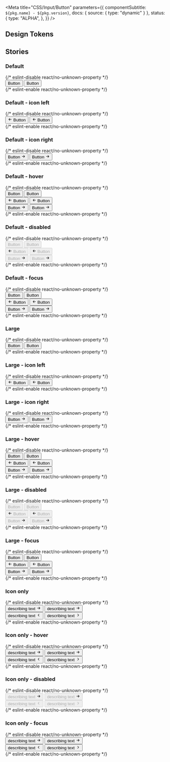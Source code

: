 

<Meta
  title="CSS/Input/Button"
  parameters={{
    componentSubtitle: `${pkg.name} - ${pkg.version}`,
    docs: { source: { type: "dynamic" } },
    status: {
      type: "ALPHA",
    },
  }}
/>

<Description markdown={readme} />

## Design Tokens

<DesignTokenDocBlock categoryName="Button" viewType="table" />

## Stories

### Default

<Canvas>
  {/* eslint-disable react/no-unknown-property */}
  <Story name="Default">
    <div class="denhaag-button-group">
      <button class="denhaag-button">Button</button>
      <button class="denhaag-button denhaag-button--secondary-action">Button</button>
    </div>
  </Story>
  {/* eslint-enable react/no-unknown-property */}
</Canvas>

### Default - icon left

<Canvas>
  {/* eslint-disable react/no-unknown-property */}
  <Story name="Default - icon left">
    <div class="denhaag-button-group">
      <button class="denhaag-button denhaag-button--start-icon">
        <span class="denhaag-button__icon">
          <svg
            width="1em"
            height="1em"
            viewBox="0 0 24 24"
            xmlns="http://www.w3.org/2000/svg"
            class="denhaag-icon"
            focusable="false"
            aria-hidden="true"
          >
            <path d="M11.707 18.707a1 1 0 01-1.414 0l-6-6a1 1 0 010-1.414l6-6a1 1 0 111.414 1.414L7.414 11H19a1 1 0 110 2H7.414l4.293 4.293a1 1 0 010 1.414z"></path>
          </svg>
        </span>
        Button
      </button>
      <button class="denhaag-button denhaag-button--secondary-action denhaag-button--start-icon">
        <span class="denhaag-button__icon">
          <svg
            width="1em"
            height="1em"
            viewBox="0 0 24 24"
            xmlns="http://www.w3.org/2000/svg"
            class="denhaag-icon"
            focusable="false"
            aria-hidden="true"
          >
            <path d="M11.707 18.707a1 1 0 01-1.414 0l-6-6a1 1 0 010-1.414l6-6a1 1 0 111.414 1.414L7.414 11H19a1 1 0 110 2H7.414l4.293 4.293a1 1 0 010 1.414z"></path>
          </svg>
        </span>
        Button
      </button>
    </div>
  </Story>
  {/* eslint-enable react/no-unknown-property */}
</Canvas>

### Default - icon right

<Canvas>
  {/* eslint-disable react/no-unknown-property */}
  <Story name="Default - icon right">
    <div class="denhaag-button-group">
      <button class="denhaag-button denhaag-button--end-icon">
        Button
        <span class="denhaag-button__icon">
          <svg
            width="1em"
            height="1em"
            viewBox="0 0 24 24"
            xmlns="http://www.w3.org/2000/svg"
            class="denhaag-icon"
            focusable="false"
            aria-hidden="true"
          >
            <path d="M12.293 5.293a1 1 0 011.414 0l6 6a1 1 0 010 1.414l-6 6a1 1 0 01-1.414-1.414L16.586 13H5a1 1 0 110-2h11.586l-4.293-4.293a1 1 0 010-1.414z"></path>
          </svg>
        </span>
      </button>
      <button class="denhaag-button denhaag-button--secondary-action denhaag-button--end-icon">
        Button
        <span class="denhaag-button__icon">
          <svg
            width="1em"
            height="1em"
            viewBox="0 0 24 24"
            xmlns="http://www.w3.org/2000/svg"
            class="denhaag-icon"
            focusable="false"
            aria-hidden="true"
          >
            <path d="M12.293 5.293a1 1 0 011.414 0l6 6a1 1 0 010 1.414l-6 6a1 1 0 01-1.414-1.414L16.586 13H5a1 1 0 110-2h11.586l-4.293-4.293a1 1 0 010-1.414z"></path>
          </svg>
        </span>
      </button>
    </div>
  </Story>
  {/* eslint-enable react/no-unknown-property */}
</Canvas>

### Default - hover

<Canvas>
  {/* eslint-disable react/no-unknown-property */}
  <Story name="Default - hover">
    <div class="denhaag-button-group">
      <button class="denhaag-button denhaag-button--hover">Button</button>
      <button class="denhaag-button denhaag-button--secondary-action denhaag-button--hover">Button</button>
    </div>
    <div class="denhaag-button-group">
      <button class="denhaag-button denhaag-button--start-icon denhaag-button--hover">
        <span class="denhaag-button__icon">
          <svg
            width="1em"
            height="1em"
            viewBox="0 0 24 24"
            xmlns="http://www.w3.org/2000/svg"
            class="denhaag-icon"
            focusable="false"
            aria-hidden="true"
          >
            <path d="M11.707 18.707a1 1 0 01-1.414 0l-6-6a1 1 0 010-1.414l6-6a1 1 0 111.414 1.414L7.414 11H19a1 1 0 110 2H7.414l4.293 4.293a1 1 0 010 1.414z"></path>
          </svg>
        </span>
        Button
      </button>
      <button class="denhaag-button denhaag-button--secondary-action denhaag-button--start-icon denhaag-button--hover">
        <span class="denhaag-button__icon">
          <svg
            width="1em"
            height="1em"
            viewBox="0 0 24 24"
            xmlns="http://www.w3.org/2000/svg"
            class="denhaag-icon"
            focusable="false"
            aria-hidden="true"
          >
            <path d="M11.707 18.707a1 1 0 01-1.414 0l-6-6a1 1 0 010-1.414l6-6a1 1 0 111.414 1.414L7.414 11H19a1 1 0 110 2H7.414l4.293 4.293a1 1 0 010 1.414z"></path>
          </svg>
        </span>
        Button
      </button>
    </div>
    <div class="denhaag-button-group">
      <button class="denhaag-button denhaag-button--end-icon denhaag-button--hover">
        Button
        <span class="denhaag-button__icon">
          <svg
            width="1em"
            height="1em"
            viewBox="0 0 24 24"
            xmlns="http://www.w3.org/2000/svg"
            class="denhaag-icon"
            focusable="false"
            aria-hidden="true"
          >
            <path d="M12.293 5.293a1 1 0 011.414 0l6 6a1 1 0 010 1.414l-6 6a1 1 0 01-1.414-1.414L16.586 13H5a1 1 0 110-2h11.586l-4.293-4.293a1 1 0 010-1.414z"></path>
          </svg>
        </span>
      </button>
      <button class="denhaag-button denhaag-button--secondary-action denhaag-button--end-icon denhaag-button--hover">
        Button
        <span class="denhaag-button__icon">
          <svg
            width="1em"
            height="1em"
            viewBox="0 0 24 24"
            xmlns="http://www.w3.org/2000/svg"
            class="denhaag-icon"
            focusable="false"
            aria-hidden="true"
          >
            <path d="M12.293 5.293a1 1 0 011.414 0l6 6a1 1 0 010 1.414l-6 6a1 1 0 01-1.414-1.414L16.586 13H5a1 1 0 110-2h11.586l-4.293-4.293a1 1 0 010-1.414z"></path>
          </svg>
        </span>
      </button>
    </div>
  </Story>
  {/* eslint-enable react/no-unknown-property */}
</Canvas>

### Default - disabled

<Canvas>
  {/* eslint-disable react/no-unknown-property */}
  <Story name="Default - disabled">
    <div class="denhaag-button-group">
      <button disabled class="denhaag-button denhaag-button--disabled">
        Button
      </button>
      <button disabled class="denhaag-button denhaag-button--secondary-action denhaag-button--disabled">
        Button
      </button>
    </div>
    <div class="denhaag-button-group">
      <button disabled class="denhaag-button denhaag-button--start-icon denhaag-button--disabled">
        <span class="denhaag-button__icon">
          <svg
            width="1em"
            height="1em"
            viewBox="0 0 24 24"
            xmlns="http://www.w3.org/2000/svg"
            class="denhaag-icon"
            focusable="false"
            aria-hidden="true"
          >
            <path d="M11.707 18.707a1 1 0 01-1.414 0l-6-6a1 1 0 010-1.414l6-6a1 1 0 111.414 1.414L7.414 11H19a1 1 0 110 2H7.414l4.293 4.293a1 1 0 010 1.414z"></path>
          </svg>
        </span>
        Button
      </button>
      <button
        disabled
        class="denhaag-button denhaag-button--secondary-action denhaag-button--start-icon denhaag-button--disabled"
      >
        <span class="denhaag-button__icon">
          <svg
            width="1em"
            height="1em"
            viewBox="0 0 24 24"
            xmlns="http://www.w3.org/2000/svg"
            class="denhaag-icon"
            focusable="false"
            aria-hidden="true"
          >
            <path d="M11.707 18.707a1 1 0 01-1.414 0l-6-6a1 1 0 010-1.414l6-6a1 1 0 111.414 1.414L7.414 11H19a1 1 0 110 2H7.414l4.293 4.293a1 1 0 010 1.414z"></path>
          </svg>
        </span>
        Button
      </button>
    </div>
    <div class="denhaag-button-group">
      <button disabled class="denhaag-button denhaag-button--end-icon denhaag-button--disabled">
        Button
        <span class="denhaag-button__icon">
          <svg
            width="1em"
            height="1em"
            viewBox="0 0 24 24"
            xmlns="http://www.w3.org/2000/svg"
            class="denhaag-icon"
            focusable="false"
            aria-hidden="true"
          >
            <path d="M12.293 5.293a1 1 0 011.414 0l6 6a1 1 0 010 1.414l-6 6a1 1 0 01-1.414-1.414L16.586 13H5a1 1 0 110-2h11.586l-4.293-4.293a1 1 0 010-1.414z"></path>
          </svg>
        </span>
      </button>
      <button
        disabled
        class="denhaag-button denhaag-button--secondary-action denhaag-button--end-icon denhaag-button--disabled"
      >
        Button
        <span class="denhaag-button__icon">
          <svg
            width="1em"
            height="1em"
            viewBox="0 0 24 24"
            xmlns="http://www.w3.org/2000/svg"
            class="denhaag-icon"
            focusable="false"
            aria-hidden="true"
          >
            <path d="M12.293 5.293a1 1 0 011.414 0l6 6a1 1 0 010 1.414l-6 6a1 1 0 01-1.414-1.414L16.586 13H5a1 1 0 110-2h11.586l-4.293-4.293a1 1 0 010-1.414z"></path>
          </svg>
        </span>
      </button>
    </div>
  </Story>
  {/* eslint-enable react/no-unknown-property */}
</Canvas>

### Default - focus

<Canvas>
  {/* eslint-disable react/no-unknown-property */}
  <Story name="Default - focus">
    <div class="denhaag-button-group">
      <button class="denhaag-button denhaag-button--focus">Button</button>
      <button class="denhaag-button denhaag-button--secondary-action denhaag-button--focus">Button</button>
    </div>
    <div class="denhaag-button-group">
      <button class="denhaag-button denhaag-button--start-icon denhaag-button--focus">
        <span class="denhaag-button__icon">
          <svg
            width="1em"
            height="1em"
            viewBox="0 0 24 24"
            xmlns="http://www.w3.org/2000/svg"
            class="denhaag-icon"
            focusable="false"
            aria-hidden="true"
          >
            <path d="M11.707 18.707a1 1 0 01-1.414 0l-6-6a1 1 0 010-1.414l6-6a1 1 0 111.414 1.414L7.414 11H19a1 1 0 110 2H7.414l4.293 4.293a1 1 0 010 1.414z"></path>
          </svg>
        </span>
        Button
      </button>
      <button class="denhaag-button denhaag-button--secondary-action denhaag-button--start-icon denhaag-button--focus">
        <span class="denhaag-button__icon">
          <svg
            width="1em"
            height="1em"
            viewBox="0 0 24 24"
            xmlns="http://www.w3.org/2000/svg"
            class="denhaag-icon"
            focusable="false"
            aria-hidden="true"
          >
            <path d="M11.707 18.707a1 1 0 01-1.414 0l-6-6a1 1 0 010-1.414l6-6a1 1 0 111.414 1.414L7.414 11H19a1 1 0 110 2H7.414l4.293 4.293a1 1 0 010 1.414z"></path>
          </svg>
        </span>
        Button
      </button>
    </div>
    <div class="denhaag-button-group">
      <button class="denhaag-button denhaag-button--end-icon denhaag-button--focus">
        Button
        <span class="denhaag-button__icon">
          <svg
            width="1em"
            height="1em"
            viewBox="0 0 24 24"
            xmlns="http://www.w3.org/2000/svg"
            class="denhaag-icon"
            focusable="false"
            aria-hidden="true"
          >
            <path d="M12.293 5.293a1 1 0 011.414 0l6 6a1 1 0 010 1.414l-6 6a1 1 0 01-1.414-1.414L16.586 13H5a1 1 0 110-2h11.586l-4.293-4.293a1 1 0 010-1.414z"></path>
          </svg>
        </span>
      </button>
      <button class="denhaag-button denhaag-button--secondary-action denhaag-button--end-icon denhaag-button--focus">
        Button
        <span class="denhaag-button__icon">
          <svg
            width="1em"
            height="1em"
            viewBox="0 0 24 24"
            xmlns="http://www.w3.org/2000/svg"
            class="denhaag-icon"
            focusable="false"
            aria-hidden="true"
          >
            <path d="M12.293 5.293a1 1 0 011.414 0l6 6a1 1 0 010 1.414l-6 6a1 1 0 01-1.414-1.414L16.586 13H5a1 1 0 110-2h11.586l-4.293-4.293a1 1 0 010-1.414z"></path>
          </svg>
        </span>
      </button>
    </div>
  </Story>
  {/* eslint-enable react/no-unknown-property */}
</Canvas>

### Large

<Canvas>
  {/* eslint-disable react/no-unknown-property */}
  <Story name="Large">
    <div class="denhaag-button-group">
      <button class="denhaag-button denhaag-button--large">Button</button>
      <button class="denhaag-button denhaag-button--large denhaag-button--secondary-action">Button</button>
    </div>
  </Story>
  {/* eslint-enable react/no-unknown-property */}
</Canvas>

### Large - icon left

<Canvas>
  {/* eslint-disable react/no-unknown-property */}
  <Story name="Large - icon left">
    <div class="denhaag-button-group">
      <button class="denhaag-button denhaag-button--large denhaag-button--start-icon">
        <span class="denhaag-button__icon">
          <svg
            width="1em"
            height="1em"
            viewBox="0 0 24 24"
            xmlns="http://www.w3.org/2000/svg"
            class="denhaag-icon"
            focusable="false"
            aria-hidden="true"
          >
            <path d="M11.707 18.707a1 1 0 01-1.414 0l-6-6a1 1 0 010-1.414l6-6a1 1 0 111.414 1.414L7.414 11H19a1 1 0 110 2H7.414l4.293 4.293a1 1 0 010 1.414z"></path>
          </svg>
        </span>
        Button
      </button>
      <button class="denhaag-button denhaag-button--large denhaag-button--secondary-action denhaag-button--start-icon">
        <span class="denhaag-button__icon">
          <svg
            width="1em"
            height="1em"
            viewBox="0 0 24 24"
            xmlns="http://www.w3.org/2000/svg"
            class="denhaag-icon"
            focusable="false"
            aria-hidden="true"
          >
            <path d="M11.707 18.707a1 1 0 01-1.414 0l-6-6a1 1 0 010-1.414l6-6a1 1 0 111.414 1.414L7.414 11H19a1 1 0 110 2H7.414l4.293 4.293a1 1 0 010 1.414z"></path>
          </svg>
        </span>
        Button
      </button>
    </div>
  </Story>
  {/* eslint-enable react/no-unknown-property */}
</Canvas>

### Large - icon right

<Canvas>
  {/* eslint-disable react/no-unknown-property */}
  <Story name="Large - icon right">
    <div class="denhaag-button-group">
      <button class="denhaag-button denhaag-button--large denhaag-button--end-icon">
        Button
        <span class="denhaag-button__icon">
          <svg
            width="1em"
            height="1em"
            viewBox="0 0 24 24"
            xmlns="http://www.w3.org/2000/svg"
            class="denhaag-icon"
            focusable="false"
            aria-hidden="true"
          >
            <path d="M12.293 5.293a1 1 0 011.414 0l6 6a1 1 0 010 1.414l-6 6a1 1 0 01-1.414-1.414L16.586 13H5a1 1 0 110-2h11.586l-4.293-4.293a1 1 0 010-1.414z"></path>
          </svg>
        </span>
      </button>
      <button class="denhaag-button denhaag-button--large denhaag-button--secondary-action denhaag-button--end-icon">
        Button
        <span class="denhaag-button__icon">
          <svg
            width="1em"
            height="1em"
            viewBox="0 0 24 24"
            xmlns="http://www.w3.org/2000/svg"
            class="denhaag-icon"
            focusable="false"
            aria-hidden="true"
          >
            <path d="M12.293 5.293a1 1 0 011.414 0l6 6a1 1 0 010 1.414l-6 6a1 1 0 01-1.414-1.414L16.586 13H5a1 1 0 110-2h11.586l-4.293-4.293a1 1 0 010-1.414z"></path>
          </svg>
        </span>
      </button>
    </div>
  </Story>
  {/* eslint-enable react/no-unknown-property */}
</Canvas>

### Large - hover

<Canvas>
  {/* eslint-disable react/no-unknown-property */}
  <Story name="Large - hover">
    <div class="denhaag-button-group">
      <button class="denhaag-button denhaag-button--large denhaag-button--hover">Button</button>
      <button class="denhaag-button denhaag-button--large denhaag-button--secondary-action denhaag-button--hover">
        Button
      </button>
    </div>
    <div class="denhaag-button-group">
      <button class="denhaag-button denhaag-button--large denhaag-button--start-icon denhaag-button--hover">
        <span class="denhaag-button__icon">
          <svg
            width="1em"
            height="1em"
            viewBox="0 0 24 24"
            xmlns="http://www.w3.org/2000/svg"
            class="denhaag-icon"
            focusable="false"
            aria-hidden="true"
          >
            <path d="M11.707 18.707a1 1 0 01-1.414 0l-6-6a1 1 0 010-1.414l6-6a1 1 0 111.414 1.414L7.414 11H19a1 1 0 110 2H7.414l4.293 4.293a1 1 0 010 1.414z"></path>
          </svg>
        </span>
        Button
      </button>
      <button class="denhaag-button denhaag-button--large denhaag-button--secondary-action denhaag-button--start-icon denhaag-button--hover">
        <span class="denhaag-button__icon">
          <svg
            width="1em"
            height="1em"
            viewBox="0 0 24 24"
            xmlns="http://www.w3.org/2000/svg"
            class="denhaag-icon"
            focusable="false"
            aria-hidden="true"
          >
            <path d="M11.707 18.707a1 1 0 01-1.414 0l-6-6a1 1 0 010-1.414l6-6a1 1 0 111.414 1.414L7.414 11H19a1 1 0 110 2H7.414l4.293 4.293a1 1 0 010 1.414z"></path>
          </svg>
        </span>
        Button
      </button>
    </div>
    <div class="denhaag-button-group">
      <button class="denhaag-button denhaag-button--large denhaag-button--end-icon denhaag-button--hover">
        Button
        <span class="denhaag-button__icon">
          <svg
            width="1em"
            height="1em"
            viewBox="0 0 24 24"
            xmlns="http://www.w3.org/2000/svg"
            class="denhaag-icon"
            focusable="false"
            aria-hidden="true"
          >
            <path d="M12.293 5.293a1 1 0 011.414 0l6 6a1 1 0 010 1.414l-6 6a1 1 0 01-1.414-1.414L16.586 13H5a1 1 0 110-2h11.586l-4.293-4.293a1 1 0 010-1.414z"></path>
          </svg>
        </span>
      </button>
      <button class="denhaag-button denhaag-button--large denhaag-button--secondary-action denhaag-button--end-icon denhaag-button--hover">
        Button
        <span class="denhaag-button__icon">
          <svg
            width="1em"
            height="1em"
            viewBox="0 0 24 24"
            xmlns="http://www.w3.org/2000/svg"
            class="denhaag-icon"
            focusable="false"
            aria-hidden="true"
          >
            <path d="M12.293 5.293a1 1 0 011.414 0l6 6a1 1 0 010 1.414l-6 6a1 1 0 01-1.414-1.414L16.586 13H5a1 1 0 110-2h11.586l-4.293-4.293a1 1 0 010-1.414z"></path>
          </svg>
        </span>
      </button>
    </div>
  </Story>
  {/* eslint-enable react/no-unknown-property */}
</Canvas>

### Large - disabled

<Canvas>
  {/* eslint-disable react/no-unknown-property */}
  <Story name="Large - disabled">
    <div class="denhaag-button-group">
      <button disabled class="denhaag-button denhaag-button--large denhaag-button--disabled">
        Button
      </button>
      <button
        disabled
        class="denhaag-button denhaag-button--large denhaag-button--secondary-action denhaag-button--disabled"
      >
        Button
      </button>
    </div>
    <div class="denhaag-button-group">
      <button disabled class="denhaag-button denhaag-button--large denhaag-button--start-icon denhaag-button--disabled">
        <span class="denhaag-button__icon">
          <svg
            width="1em"
            height="1em"
            viewBox="0 0 24 24"
            xmlns="http://www.w3.org/2000/svg"
            class="denhaag-icon"
            focusable="false"
            aria-hidden="true"
          >
            <path d="M11.707 18.707a1 1 0 01-1.414 0l-6-6a1 1 0 010-1.414l6-6a1 1 0 111.414 1.414L7.414 11H19a1 1 0 110 2H7.414l4.293 4.293a1 1 0 010 1.414z"></path>
          </svg>
        </span>
        Button
      </button>
      <button
        disabled
        class="denhaag-button denhaag-button--large denhaag-button--secondary-action denhaag-button--start-icon denhaag-button--disabled"
      >
        <span class="denhaag-button__icon">
          <svg
            width="1em"
            height="1em"
            viewBox="0 0 24 24"
            xmlns="http://www.w3.org/2000/svg"
            class="denhaag-icon"
            focusable="false"
            aria-hidden="true"
          >
            <path d="M11.707 18.707a1 1 0 01-1.414 0l-6-6a1 1 0 010-1.414l6-6a1 1 0 111.414 1.414L7.414 11H19a1 1 0 110 2H7.414l4.293 4.293a1 1 0 010 1.414z"></path>
          </svg>
        </span>
        Button
      </button>
    </div>
    <div class="denhaag-button-group">
      <button disabled class="denhaag-button denhaag-button--large denhaag-button--end-icon denhaag-button--disabled">
        Button
        <span class="denhaag-button__icon">
          <svg
            width="1em"
            height="1em"
            viewBox="0 0 24 24"
            xmlns="http://www.w3.org/2000/svg"
            class="denhaag-icon"
            focusable="false"
            aria-hidden="true"
          >
            <path d="M12.293 5.293a1 1 0 011.414 0l6 6a1 1 0 010 1.414l-6 6a1 1 0 01-1.414-1.414L16.586 13H5a1 1 0 110-2h11.586l-4.293-4.293a1 1 0 010-1.414z"></path>
          </svg>
        </span>
      </button>
      <button
        disabled
        class="denhaag-button denhaag-button--large denhaag-button--secondary-action denhaag-button--end-icon denhaag-button--disabled"
      >
        Button
        <span class="denhaag-button__icon">
          <svg
            width="1em"
            height="1em"
            viewBox="0 0 24 24"
            xmlns="http://www.w3.org/2000/svg"
            class="denhaag-icon"
            focusable="false"
            aria-hidden="true"
          >
            <path d="M12.293 5.293a1 1 0 011.414 0l6 6a1 1 0 010 1.414l-6 6a1 1 0 01-1.414-1.414L16.586 13H5a1 1 0 110-2h11.586l-4.293-4.293a1 1 0 010-1.414z"></path>
          </svg>
        </span>
      </button>
    </div>
  </Story>
  {/* eslint-enable react/no-unknown-property */}
</Canvas>

### Large - focus

<Canvas>
  {/* eslint-disable react/no-unknown-property */}
  <Story name="Large - focus">
    <div class="denhaag-button-group">
      <button class="denhaag-button denhaag-button--large denhaag-button--focus">Button</button>
      <button class="denhaag-button denhaag-button--large denhaag-button--secondary-action denhaag-button--focus">
        Button
      </button>
    </div>
    <div class="denhaag-button-group">
      <button class="denhaag-button denhaag-button--large denhaag-button--start-icon denhaag-button--focus">
        <span class="denhaag-button__icon">
          <svg
            width="1em"
            height="1em"
            viewBox="0 0 24 24"
            xmlns="http://www.w3.org/2000/svg"
            class="denhaag-icon"
            focusable="false"
            aria-hidden="true"
          >
            <path d="M11.707 18.707a1 1 0 01-1.414 0l-6-6a1 1 0 010-1.414l6-6a1 1 0 111.414 1.414L7.414 11H19a1 1 0 110 2H7.414l4.293 4.293a1 1 0 010 1.414z"></path>
          </svg>
        </span>
        Button
      </button>
      <button class="denhaag-button denhaag-button--large denhaag-button--secondary-action denhaag-button--start-icon denhaag-button--focus">
        <span class="denhaag-button__icon">
          <svg
            width="1em"
            height="1em"
            viewBox="0 0 24 24"
            xmlns="http://www.w3.org/2000/svg"
            class="denhaag-icon"
            focusable="false"
            aria-hidden="true"
          >
            <path d="M11.707 18.707a1 1 0 01-1.414 0l-6-6a1 1 0 010-1.414l6-6a1 1 0 111.414 1.414L7.414 11H19a1 1 0 110 2H7.414l4.293 4.293a1 1 0 010 1.414z"></path>
          </svg>
        </span>
        Button
      </button>
    </div>
    <div class="denhaag-button-group">
      <button class="denhaag-button denhaag-button--large denhaag-button--end-icon denhaag-button--focus">
        Button
        <span class="denhaag-button__icon">
          <svg
            width="1em"
            height="1em"
            viewBox="0 0 24 24"
            xmlns="http://www.w3.org/2000/svg"
            class="denhaag-icon"
            focusable="false"
            aria-hidden="true"
          >
            <path d="M12.293 5.293a1 1 0 011.414 0l6 6a1 1 0 010 1.414l-6 6a1 1 0 01-1.414-1.414L16.586 13H5a1 1 0 110-2h11.586l-4.293-4.293a1 1 0 010-1.414z"></path>
          </svg>
        </span>
      </button>
      <button class="denhaag-button denhaag-button--large denhaag-button--secondary-action denhaag-button--end-icon denhaag-button--focus">
        Button
        <span class="denhaag-button__icon">
          <svg
            width="1em"
            height="1em"
            viewBox="0 0 24 24"
            xmlns="http://www.w3.org/2000/svg"
            class="denhaag-icon"
            focusable="false"
            aria-hidden="true"
          >
            <path d="M12.293 5.293a1 1 0 011.414 0l6 6a1 1 0 010 1.414l-6 6a1 1 0 01-1.414-1.414L16.586 13H5a1 1 0 110-2h11.586l-4.293-4.293a1 1 0 010-1.414z"></path>
          </svg>
        </span>
      </button>
    </div>
  </Story>
  {/* eslint-enable react/no-unknown-property */}
</Canvas>

### Icon only

<Canvas>
  {/* eslint-disable react/no-unknown-property */}
  <Story name="Icon only">
    <div class="denhaag-button-group">
      <button class="denhaag-button denhaag-button--icon-only">
        <span class="denhaag-button__sr-only">describing text</span>
        <span class="denhaag-button__icon">
          <svg
            width="1em"
            height="1em"
            viewBox="0 0 24 24"
            xmlns="http://www.w3.org/2000/svg"
            class="denhaag-icon"
            focusable="false"
            aria-hidden="true"
          >
            <path d="M12.293 5.293a1 1 0 011.414 0l6 6a1 1 0 010 1.414l-6 6a1 1 0 01-1.414-1.414L16.586 13H5a1 1 0 110-2h11.586l-4.293-4.293a1 1 0 010-1.414z"></path>
          </svg>
        </span>
      </button>
      <button class="denhaag-button denhaag-button--secondary-action denhaag-button--icon-only">
        <span class="denhaag-button__sr-only">describing text</span>
        <span class="denhaag-button__icon">
          <svg
            width="1em"
            height="1em"
            viewBox="0 0 24 24"
            xmlns="http://www.w3.org/2000/svg"
            class="denhaag-icon"
            focusable="false"
            aria-hidden="true"
          >
            <path d="M12.293 5.293a1 1 0 011.414 0l6 6a1 1 0 010 1.414l-6 6a1 1 0 01-1.414-1.414L16.586 13H5a1 1 0 110-2h11.586l-4.293-4.293a1 1 0 010-1.414z"></path>
          </svg>
        </span>
      </button>
    </div>
    <div class="denhaag-button-group">
      <button class="denhaag-button denhaag-button--icon-only">
        <span class="denhaag-button__sr-only">describing text</span>
        <span class="denhaag-button__icon">
          <svg
            width="1em"
            height="1em"
            viewBox="0 0 20 20"
            xmlns="http://www.w3.org/2000/svg"
            class="denhaag-icon"
            focusable="false"
            aria-hidden="true"
          >
            <path
              d="M12.2559 4.41009C12.5814 4.73553 12.5814 5.26317 12.2559 5.5886L7.84518 9.99935L12.2559 14.4101C12.5814 14.7355 12.5814 15.2632 12.2559 15.5886C11.9305 15.914 11.4028 15.914 11.0774 15.5886L6.07741 10.5886C5.75197 10.2632 5.75197 9.73553 6.07741 9.41009L11.0774 4.41009C11.4028 4.08466 11.9305 4.08466 12.2559 4.41009Z"
              fill="currentColor"
            />
          </svg>
        </span>
      </button>
      <button class="denhaag-button denhaag-button--icon-only">
        <span class="denhaag-button__sr-only">describing text</span>
        <span class="denhaag-button__icon">
          <svg
            width="1em"
            height="1em"
            viewBox="0 0 20 20"
            xmlns="http://www.w3.org/2000/svg"
            class="denhaag-icon"
            focusable="false"
            aria-hidden="true"
          >
            <path
              d="M7.74408 15.5899C7.41864 15.2645 7.41864 14.7368 7.74408 14.4114L12.1548 10.0007L7.74408 5.58991C7.41864 5.26447 7.41864 4.73683 7.74408 4.4114C8.06951 4.08596 8.59715 4.08596 8.92259 4.4114L13.9226 9.4114C14.248 9.73683 14.248 10.2645 13.9226 10.5899L8.92259 15.5899C8.59715 15.9153 8.06951 15.9153 7.74408 15.5899Z"
              fill="currentColor"
            />
          </svg>
        </span>
      </button>
    </div>
  </Story>
  {/* eslint-enable react/no-unknown-property */}
</Canvas>

### Icon only - hover

<Canvas>
  {/* eslint-disable react/no-unknown-property */}
  <Story name="Icon only - hover">
    <div class="denhaag-button-group">
      <button class="denhaag-button denhaag-button--icon-only denhaag-button--hover">
        <span class="denhaag-button__sr-only">describing text</span>
        <span class="denhaag-button__icon">
          <svg
            width="1em"
            height="1em"
            viewBox="0 0 24 24"
            xmlns="http://www.w3.org/2000/svg"
            class="denhaag-icon"
            focusable="false"
            aria-hidden="true"
          >
            <path d="M12.293 5.293a1 1 0 011.414 0l6 6a1 1 0 010 1.414l-6 6a1 1 0 01-1.414-1.414L16.586 13H5a1 1 0 110-2h11.586l-4.293-4.293a1 1 0 010-1.414z"></path>
          </svg>
        </span>
      </button>
      <button class="denhaag-button denhaag-button--secondary-action denhaag-button--icon-only denhaag-button--hover">
        <span class="denhaag-button__sr-only">describing text</span>
        <span class="denhaag-button__icon">
          <svg
            width="1em"
            height="1em"
            viewBox="0 0 24 24"
            xmlns="http://www.w3.org/2000/svg"
            class="denhaag-icon"
            focusable="false"
            aria-hidden="true"
          >
            <path d="M12.293 5.293a1 1 0 011.414 0l6 6a1 1 0 010 1.414l-6 6a1 1 0 01-1.414-1.414L16.586 13H5a1 1 0 110-2h11.586l-4.293-4.293a1 1 0 010-1.414z"></path>
          </svg>
        </span>
      </button>
    </div>
    <div class="denhaag-button-group">
      <button class="denhaag-button denhaag-button--icon-only denhaag-button--hover">
        <span class="denhaag-button__sr-only">describing text</span>
        <span class="denhaag-button__icon">
          <svg
            width="1em"
            height="1em"
            viewBox="0 0 20 20"
            xmlns="http://www.w3.org/2000/svg"
            class="denhaag-icon"
            focusable="false"
            aria-hidden="true"
          >
            <path
              d="M12.2559 4.41009C12.5814 4.73553 12.5814 5.26317 12.2559 5.5886L7.84518 9.99935L12.2559 14.4101C12.5814 14.7355 12.5814 15.2632 12.2559 15.5886C11.9305 15.914 11.4028 15.914 11.0774 15.5886L6.07741 10.5886C5.75197 10.2632 5.75197 9.73553 6.07741 9.41009L11.0774 4.41009C11.4028 4.08466 11.9305 4.08466 12.2559 4.41009Z"
              fill="currentColor"
            />
          </svg>
        </span>
      </button>
      <button class="denhaag-button denhaag-button--icon-only denhaag-button--hover">
        <span class="denhaag-button__sr-only">describing text</span>
        <span class="denhaag-button__icon">
          <svg
            width="1em"
            height="1em"
            viewBox="0 0 20 20"
            xmlns="http://www.w3.org/2000/svg"
            class="denhaag-icon"
            focusable="false"
            aria-hidden="true"
          >
            <path
              d="M7.74408 15.5899C7.41864 15.2645 7.41864 14.7368 7.74408 14.4114L12.1548 10.0007L7.74408 5.58991C7.41864 5.26447 7.41864 4.73683 7.74408 4.4114C8.06951 4.08596 8.59715 4.08596 8.92259 4.4114L13.9226 9.4114C14.248 9.73683 14.248 10.2645 13.9226 10.5899L8.92259 15.5899C8.59715 15.9153 8.06951 15.9153 7.74408 15.5899Z"
              fill="currentColor"
            />
          </svg>
        </span>
      </button>
    </div>
  </Story>
  {/* eslint-enable react/no-unknown-property */}
</Canvas>

### Icon only - disabled

<Canvas>
  {/* eslint-disable react/no-unknown-property */}
  <Story name="Icon only - disabled">
    <div class="denhaag-button-group">
      <button disabled class="denhaag-button denhaag-button--icon-only denhaag-button--disabled">
        <span class="denhaag-button__sr-only">describing text</span>
        <span class="denhaag-button__icon">
          <svg
            width="1em"
            height="1em"
            viewBox="0 0 24 24"
            xmlns="http://www.w3.org/2000/svg"
            class="denhaag-icon"
            focusable="false"
            aria-hidden="true"
          >
            <path d="M12.293 5.293a1 1 0 011.414 0l6 6a1 1 0 010 1.414l-6 6a1 1 0 01-1.414-1.414L16.586 13H5a1 1 0 110-2h11.586l-4.293-4.293a1 1 0 010-1.414z"></path>
          </svg>
        </span>
      </button>
      <button
        disabled
        class="denhaag-button denhaag-button--secondary-action denhaag-button--icon-only denhaag-button--disabled"
      >
        <span class="denhaag-button__sr-only">describing text</span>
        <span class="denhaag-button__icon">
          <svg
            width="1em"
            height="1em"
            viewBox="0 0 24 24"
            xmlns="http://www.w3.org/2000/svg"
            class="denhaag-icon"
            focusable="false"
            aria-hidden="true"
          >
            <path d="M12.293 5.293a1 1 0 011.414 0l6 6a1 1 0 010 1.414l-6 6a1 1 0 01-1.414-1.414L16.586 13H5a1 1 0 110-2h11.586l-4.293-4.293a1 1 0 010-1.414z"></path>
          </svg>
        </span>
      </button>
    </div>
    <div class="denhaag-button-group">
      <button disabled class="denhaag-button denhaag-button--icon-only denhaag-button--disabled">
        <span class="denhaag-button__sr-only">describing text</span>
        <span class="denhaag-button__icon">
          <svg
            width="1em"
            height="1em"
            viewBox="0 0 20 20"
            xmlns="http://www.w3.org/2000/svg"
            class="denhaag-icon"
            focusable="false"
            aria-hidden="true"
          >
            <path
              d="M12.2559 4.41009C12.5814 4.73553 12.5814 5.26317 12.2559 5.5886L7.84518 9.99935L12.2559 14.4101C12.5814 14.7355 12.5814 15.2632 12.2559 15.5886C11.9305 15.914 11.4028 15.914 11.0774 15.5886L6.07741 10.5886C5.75197 10.2632 5.75197 9.73553 6.07741 9.41009L11.0774 4.41009C11.4028 4.08466 11.9305 4.08466 12.2559 4.41009Z"
              fill="currentColor"
            />
          </svg>
        </span>
      </button>
      <button disabled class="denhaag-button denhaag-button--icon-only denhaag-button--disabled">
        <span class="denhaag-button__sr-only">describing text</span>
        <span class="denhaag-button__icon">
          <svg
            width="1em"
            height="1em"
            viewBox="0 0 20 20"
            xmlns="http://www.w3.org/2000/svg"
            class="denhaag-icon"
            focusable="false"
            aria-hidden="true"
          >
            <path
              d="M7.74408 15.5899C7.41864 15.2645 7.41864 14.7368 7.74408 14.4114L12.1548 10.0007L7.74408 5.58991C7.41864 5.26447 7.41864 4.73683 7.74408 4.4114C8.06951 4.08596 8.59715 4.08596 8.92259 4.4114L13.9226 9.4114C14.248 9.73683 14.248 10.2645 13.9226 10.5899L8.92259 15.5899C8.59715 15.9153 8.06951 15.9153 7.74408 15.5899Z"
              fill="currentColor"
            />
          </svg>
        </span>
      </button>
    </div>
  </Story>
  {/* eslint-enable react/no-unknown-property */}
</Canvas>

### Icon only - focus

<Canvas>
  {/* eslint-disable react/no-unknown-property */}
  <Story name="Icon only - focus">
    <div class="denhaag-button-group">
      <button class="denhaag-button denhaag-button--icon-only denhaag-button--focus">
        <span class="denhaag-button__sr-only">describing text</span>
        <span class="denhaag-button__icon">
          <svg
            width="1em"
            height="1em"
            viewBox="0 0 24 24"
            xmlns="http://www.w3.org/2000/svg"
            class="denhaag-icon"
            focusable="false"
            aria-hidden="true"
          >
            <path d="M12.293 5.293a1 1 0 011.414 0l6 6a1 1 0 010 1.414l-6 6a1 1 0 01-1.414-1.414L16.586 13H5a1 1 0 110-2h11.586l-4.293-4.293a1 1 0 010-1.414z"></path>
          </svg>
        </span>
      </button>
      <button class="denhaag-button denhaag-button--secondary-action denhaag-button--icon-only denhaag-button--focus">
        <span class="denhaag-button__sr-only">describing text</span>
        <span class="denhaag-button__icon">
          <svg
            width="1em"
            height="1em"
            viewBox="0 0 24 24"
            xmlns="http://www.w3.org/2000/svg"
            class="denhaag-icon"
            focusable="false"
            aria-hidden="true"
          >
            <path d="M12.293 5.293a1 1 0 011.414 0l6 6a1 1 0 010 1.414l-6 6a1 1 0 01-1.414-1.414L16.586 13H5a1 1 0 110-2h11.586l-4.293-4.293a1 1 0 010-1.414z"></path>
          </svg>
        </span>
      </button>
    </div>
    <div class="denhaag-button-group">
      <button class="denhaag-button denhaag-button--icon-only denhaag-button--focus">
        <span class="denhaag-button__sr-only">describing text</span>
        <span class="denhaag-button__icon">
          <svg
            width="1em"
            height="1em"
            viewBox="0 0 20 20"
            xmlns="http://www.w3.org/2000/svg"
            class="denhaag-icon"
            focusable="false"
            aria-hidden="true"
          >
            <path
              d="M12.2559 4.41009C12.5814 4.73553 12.5814 5.26317 12.2559 5.5886L7.84518 9.99935L12.2559 14.4101C12.5814 14.7355 12.5814 15.2632 12.2559 15.5886C11.9305 15.914 11.4028 15.914 11.0774 15.5886L6.07741 10.5886C5.75197 10.2632 5.75197 9.73553 6.07741 9.41009L11.0774 4.41009C11.4028 4.08466 11.9305 4.08466 12.2559 4.41009Z"
              fill="currentColor"
            />
          </svg>
        </span>
      </button>
      <button class="denhaag-button denhaag-button--icon-only denhaag-button--focus">
        <span class="denhaag-button__sr-only">describing text</span>
        <span class="denhaag-button__icon">
          <svg
            width="1em"
            height="1em"
            viewBox="0 0 20 20"
            xmlns="http://www.w3.org/2000/svg"
            class="denhaag-icon"
            focusable="false"
            aria-hidden="true"
          >
            <path
              d="M7.74408 15.5899C7.41864 15.2645 7.41864 14.7368 7.74408 14.4114L12.1548 10.0007L7.74408 5.58991C7.41864 5.26447 7.41864 4.73683 7.74408 4.4114C8.06951 4.08596 8.59715 4.08596 8.92259 4.4114L13.9226 9.4114C14.248 9.73683 14.248 10.2645 13.9226 10.5899L8.92259 15.5899C8.59715 15.9153 8.06951 15.9153 7.74408 15.5899Z"
              fill="currentColor"
            />
          </svg>
        </span>
      </button>
    </div>
  </Story>
  {/* eslint-enable react/no-unknown-property */}
</Canvas>
